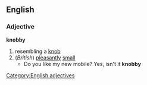 ==English==
===Adjective===
'''knobby'''
# resembling a [[knob]]
#(''British'') [[pleasantly]] [[small]]
#* Do you like my new mobile? Yes, isn't it '''knobby'''
[[Category:English adjectives]]